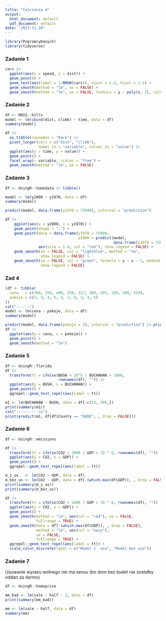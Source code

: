 ---
title: "Ćwiczenia 4"
output:
  html_document: default
  pdf_document: default
date: "2023-11-20"
---

```{r, echo=FALSE, warning=FALSE, message=FALSE}
library(PogromcyDanych)
library(tidyverse)
```


### Zadanie 1

```{r}
cars |>
  ggplot(aes(x = speed, y = dist)) +
  geom_point() +
  geom_text(aes(label = 1:NROW(cars)), vjust = 1.2, hjust = 1.2) +
  geom_smooth(method = "lm", se = FALSE) +
  geom_smooth(method = "lm", se = FALSE, formula = y ~ poly(x, 2), color = "red")
```

### Zadanie 2
```{r}
df <- MASS::hills
model <- lm(cbind(dist, climb) ~ time, data = df)
summary(model)
```

```{r}
df |>
  as_tibble(rownames = "Race") |>
  pivot_longer(cols = c("dist", "climb"),
               names_to = "variable", values_to = "value") |>
  ggplot(aes(x = time, y = value)) +
  geom_point() +
  facet_wrap(~ variable, scales = "free") +
  geom_smooth(method = "lm", se = FALSE)
```

### Zadanie 3
```{r}
df <- UsingR::homedata |> tibble()

model <- lm(y2000 ~ y1970, data = df)
summary(model)
```

```{r}
predict(model, data.frame(y1970 = 75000), interval = "prediction")
```

```{r}
df |>
    ggplot(aes(y = y2000, x = y1970)) +
    geom_point(shape = ".") +
    geom_point(data = data.frame(y1970 = 75000, 
                                 y2000 = predict(model, 
                                                 data.frame(y1970 = 75000))),
               aes(size = 1.4, col = "red"), show.legend = FALSE) +
    geom_smooth(se = FALSE, col = "lightblue", method = "lm",
                show.legend = FALSE) +
    geom_smooth(se = FALSE, col = "green", formula = y ~ x - 1, method = "lm",
                show.legend = FALSE)
```

### Zad 4
```{r}
(df <- tibble(
  cena   = c(300, 250, 400, 550, 317, 389, 425, 289, 389, 559),
  pokoje = c(3, 3, 4, 5, 4, 3, 6, 3, 4, 5)
))
cat("------")
model <- lm(cena ~ pokoje, data = df)
summary(model)
```

```{r}
predict(model, data.frame(pokoje = 2), interval = "prediction") |> print()
df |>
  ggplot(aes(y = cena, x = pokoje)) +
  geom_point() +
  geom_smooth(method = "lm")
```

### Zadanie 5

```{r}
df <- UsingR::florida
df |> 
  transform(tt = ifelse(BUSH > 10^5 | BUCHANAN > 1000, 
                        rownames(df), "")) |>
  ggplot(aes(y = BUSH, x = BUCHANAN)) +
  geom_point() +
  ggrepel::geom_text_repel(aes(label = tt))
```

```{r}
m1 <- lm(BUCHANAN ~ BUSH, data = df[-c(13, 50),])
print(summary(m1))
cat("----------\n")
print(predict(m1, df[df$County == "DADE", , drop = FALSE]))
```

### Zadanie 6

```{r}
df <- UsingR::emissions

df |> 
  transform(tt = ifelse(CO2 > 1000 | GDP > 10 ^ 6, rownames(df), "")) |>
  ggplot(aes(y = CO2, x = GDP)) +
  geom_point() +
  ggrepel::geom_text_repel(aes(label = tt))
```

```{r}
m_z_us   <- lm(CO2 ~ GDP, data = df)
m_bez_us <- lm(CO2 ~ GDP, data = df[-(which.max(df$GDP)), , drop = FALSE])
print(summary(m_z_us))
print(summary(m_bez_us))

df |> 
  transform(tt = ifelse(CO2 > 1000 | GDP > 10 ^ 6, rownames(df), "")) |>
  ggplot(aes(y = CO2, x = GDP)) +
  geom_point() +
  geom_smooth(method = "lm", aes(col = "red"), se = FALSE,
              fullrange = TRUE) +
  geom_smooth(data = df[-(which.max(df$GDP)), , drop = FALSE],
              method = "lm", aes(col = "navy"), 
              se = FALSE,
              fullrange = TRUE) +
  ggrepel::geom_text_repel(aes(label = tt)) +
  scale_color_discrete(label = c("Model z  usa", "Model bez usa"))
```

### Zadanie 7

Usuwanie wyrazu wolnego nie ma sensu (bo dom bez toalet nie zostałby oddan za darmo)

```{r}
df <- UsingR::homeprice

mm_bad <- lm(sale ~ half - 1, data = df)
print(summary(mm_bad))

mm <- lm(sale ~ half, data = df)
summary(mm)
```